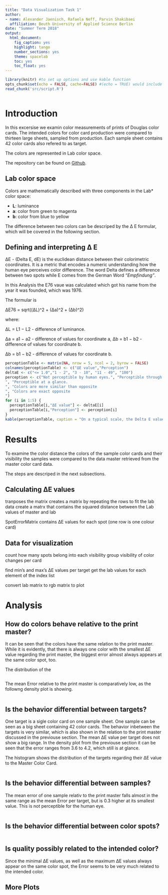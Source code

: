 ```yaml
---
title: "Data Visualization Task 1"
author: 
- name: Alexander Jaenisch, Rafaela Neff, Parvin Shakibaei
  affiliation: Beuth University of Applied Science Berlin
date: "Summer Term 2018"
output: 
  html_document: 
    fig_caption: yes
    highlight: tango
    number_sections: yes
    theme: spacelab
    toc: yes
    toc_float: yes
---
```


```r
library(knitr) #to set up options and use kable function
opts_chunk$set(echo = FALSE, cache=FALSE) #(echo = TRUE) would include all code
read_chunk('src/script.R')
```

```r
```
# Introduction

In this excersise we examin color measurements of prints of Douglas color cards. The intended colors for color card production were compared to thirteen large sheets, sampled from production. Each sample sheet contains 42 color cards also refered to as target.

The colors are represented in Lab color space.

The repository can be found on [Github](https://github.com/amidisturbing/datavis2018).

## Lab color space

Colors are mathematically described with three components in the Lab* color space:

- **L**: luminance
- **a**: color from green to magenta 
- **b**: color from blue to yellow

The difference between two colors can be descriped by the Δ E formular, which will be covered in the following section.

## Defining and interpreting Δ E

ΔE - (Delta E, dE) is the euclidean distance between their colorimetric coordinates.
It is a metric that encodes a numeric understanding how the human eye perceives color difference.
The word Delta defines a difference between two spots while E comes from the German Word *"Empfindung"*.

In this Analysis the E76 vaue was calculated which got his name from the year it was founded, which was 1976. 

The formular is

∆E76 = sqrt((∆L)^2 + (∆a)^2 + (∆b)^2)

where:

∆L = L1 − L2 - difference of luminance.

∆a = a1 − a2 - difference of values for coordinate a, ∆b = b1 − b2 - difference of values for coordinate b.

∆b = b1 − b2 - difference of values for coordinate b.

```r
perceptionTable <- matrix(NA, nrow = 5, ncol = 2, byrow = FALSE)
colnames(perceptionTable) <- c("ΔE value","Perception")
deltaE <- c("<= 1.0","1 - 2", "3 - 10", "11 - 49", "100")
perception <- c("Not perceptible by human eyes.", "Perceptible through close observation.
", "Perceptible at a glance.
", "Colors are more similar than opposite
", "Colors are exact opposite
")
for (i in 1:5) {
  perceptionTable[i,"ΔE value"] <- deltaE[i]
  perceptionTable[i,"Perception"] <- perception[i]
}
kable(perceptionTable, caption = "On a typical scale, the Delta E value will range from 0 to 100.")
```

# Results

To examine the color distance the colors of the sample color cards and their visibility the samples were compared to the data master
retrieved from the master color card data.

The steps are descriped in the next subsections.

## Calculating ΔE values

tranposes the matrix
creates a matrix by repeating the rows to fit the lab data 
create a matrx that contains the squared distance between the Lab values of master and lab


SpotErrorMatrix contains ΔE values for each spot (one row is one colour card)

## Data for visualization

count how many spots belong into each visibility group
visibility of color changes per card

find min's and max's ΔE values per target
get the lab values for each element of the index list

convert lab matrix to rgb matrix to plot

# Analysis

## How do colors behave relative to the print master?

It can be seen that the colors have the same relation to the print master. While it is evidently, that there is always one color with the smallest ΔE value regarding the print master, the biggest error almost always appears at the same color spot, too.

The distribution of the 

```r
```
The mean Error relative to the print master is comparatively low, as the followng density plot is showing.

```r
```

## Is the behavior differential between targets?

One target is a sigle color card on one sample sheet. One sample can be seen as a big sheet containing 42 color cards. The behavior inbetween the targets is very similar, which is also shown in the relation to the print master discussed in the previouse section.
The mean ΔE value per target does not show a big range. In the density plot from the previouse section it can be seen that the error ranges from 3.6 to 4.2, which still is at glance.

The histogram shows the distribution of the targets regarding their  ΔE value to the Master Color Card.

```r
```

## Is the behavior differential between samples?

The mean error of one sample relativ to the print master falls almost in the same range as the mean Error per target, but is 0.3 higher at its smallest value. This is not perceptible for the human eye.

```r
```


## Is the behavior differential between color spots?

```r
```
## Is quality possibly related to the intended color?

Since the minimal ΔE values, as well as the maximum ΔE values always appear on the same color spot, the Error seems to be very much related to the intended color. 

## More Plots 
```r
```

```r
```

```r
```

```r
```